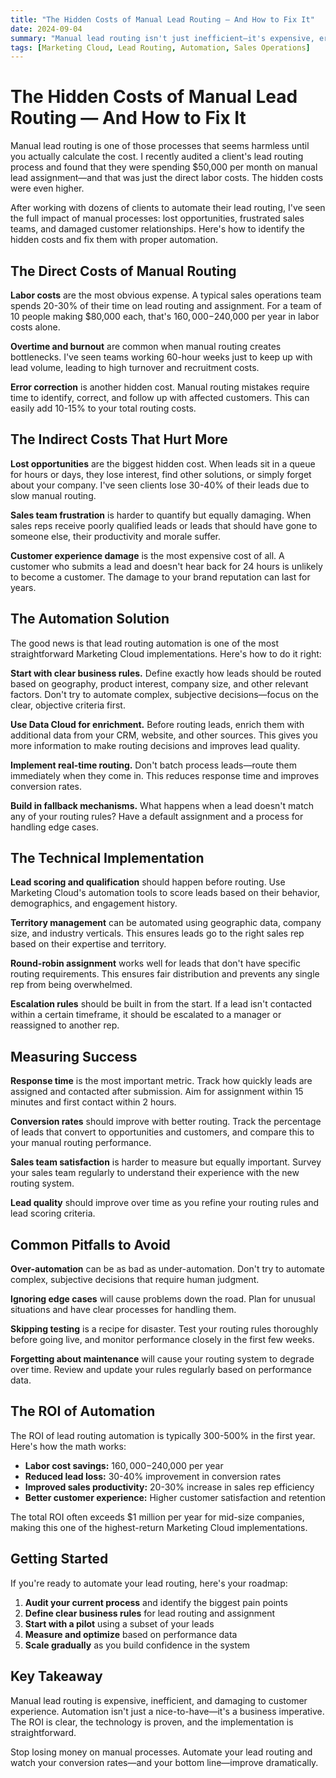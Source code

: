 ```yaml
---
title: "The Hidden Costs of Manual Lead Routing — And How to Fix It"
date: 2024-09-04
summary: "Manual lead routing isn't just inefficient—it's expensive, error-prone, and damaging to customer experience. Here's how to automate it properly."
tags: [Marketing Cloud, Lead Routing, Automation, Sales Operations]
---
```


# The Hidden Costs of Manual Lead Routing — And How to Fix It

Manual lead routing is one of those processes that seems harmless until you actually calculate the cost. I recently audited a client's lead routing process and found that they were spending $50,000 per month on manual lead assignment—and that was just the direct labor costs. The hidden costs were even higher.

After working with dozens of clients to automate their lead routing, I've seen the full impact of manual processes: lost opportunities, frustrated sales teams, and damaged customer relationships. Here's how to identify the hidden costs and fix them with proper automation.

## The Direct Costs of Manual Routing

**Labor costs** are the most obvious expense. A typical sales operations team spends 20-30% of their time on lead routing and assignment. For a team of 10 people making $80,000 each, that's $160,000-$240,000 per year in labor costs alone.

**Overtime and burnout** are common when manual routing creates bottlenecks. I've seen teams working 60-hour weeks just to keep up with lead volume, leading to high turnover and recruitment costs.

**Error correction** is another hidden cost. Manual routing mistakes require time to identify, correct, and follow up with affected customers. This can easily add 10-15% to your total routing costs.

## The Indirect Costs That Hurt More

**Lost opportunities** are the biggest hidden cost. When leads sit in a queue for hours or days, they lose interest, find other solutions, or simply forget about your company. I've seen clients lose 30-40% of their leads due to slow manual routing.

**Sales team frustration** is harder to quantify but equally damaging. When sales reps receive poorly qualified leads or leads that should have gone to someone else, their productivity and morale suffer.

**Customer experience damage** is the most expensive cost of all. A customer who submits a lead and doesn't hear back for 24 hours is unlikely to become a customer. The damage to your brand reputation can last for years.

## The Automation Solution

The good news is that lead routing automation is one of the most straightforward Marketing Cloud implementations. Here's how to do it right:

**Start with clear business rules.** Define exactly how leads should be routed based on geography, product interest, company size, and other relevant factors. Don't try to automate complex, subjective decisions—focus on the clear, objective criteria first.

**Use Data Cloud for enrichment.** Before routing leads, enrich them with additional data from your CRM, website, and other sources. This gives you more information to make routing decisions and improves lead quality.

**Implement real-time routing.** Don't batch process leads—route them immediately when they come in. This reduces response time and improves conversion rates.

**Build in fallback mechanisms.** What happens when a lead doesn't match any of your routing rules? Have a default assignment and a process for handling edge cases.

## The Technical Implementation

**Lead scoring and qualification** should happen before routing. Use Marketing Cloud's automation tools to score leads based on their behavior, demographics, and engagement history.

**Territory management** can be automated using geographic data, company size, and industry verticals. This ensures leads go to the right sales rep based on their expertise and territory.

**Round-robin assignment** works well for leads that don't have specific routing requirements. This ensures fair distribution and prevents any single rep from being overwhelmed.

**Escalation rules** should be built in from the start. If a lead isn't contacted within a certain timeframe, it should be escalated to a manager or reassigned to another rep.

## Measuring Success

**Response time** is the most important metric. Track how quickly leads are assigned and contacted after submission. Aim for assignment within 15 minutes and first contact within 2 hours.

**Conversion rates** should improve with better routing. Track the percentage of leads that convert to opportunities and customers, and compare this to your manual routing performance.

**Sales team satisfaction** is harder to measure but equally important. Survey your sales team regularly to understand their experience with the new routing system.

**Lead quality** should improve over time as you refine your routing rules and lead scoring criteria.

## Common Pitfalls to Avoid

**Over-automation** can be as bad as under-automation. Don't try to automate complex, subjective decisions that require human judgment.

**Ignoring edge cases** will cause problems down the road. Plan for unusual situations and have clear processes for handling them.

**Skipping testing** is a recipe for disaster. Test your routing rules thoroughly before going live, and monitor performance closely in the first few weeks.

**Forgetting about maintenance** will cause your routing system to degrade over time. Review and update your rules regularly based on performance data.

## The ROI of Automation

The ROI of lead routing automation is typically 300-500% in the first year. Here's how the math works:

- **Labor cost savings:** $160,000-$240,000 per year
- **Reduced lead loss:** 30-40% improvement in conversion rates
- **Improved sales productivity:** 20-30% increase in sales rep efficiency
- **Better customer experience:** Higher customer satisfaction and retention

The total ROI often exceeds $1 million per year for mid-size companies, making this one of the highest-return Marketing Cloud implementations.

## Getting Started

If you're ready to automate your lead routing, here's your roadmap:

1. **Audit your current process** and identify the biggest pain points
2. **Define clear business rules** for lead routing and assignment
3. **Start with a pilot** using a subset of your leads
4. **Measure and optimize** based on performance data
5. **Scale gradually** as you build confidence in the system

## Key Takeaway

Manual lead routing is expensive, inefficient, and damaging to customer experience. Automation isn't just a nice-to-have—it's a business imperative. The ROI is clear, the technology is proven, and the implementation is straightforward.

Stop losing money on manual processes. Automate your lead routing and watch your conversion rates—and your bottom line—improve dramatically.
